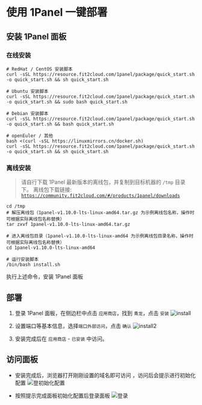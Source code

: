 
# 使用 1Panel 一键部署

## 安装 1Panel 面板

### 在线安装

```shell
# RedHat / CentOS 安装脚本
curl -sSL https://resource.fit2cloud.com/1panel/package/quick_start.sh -o quick_start.sh && sh quick_start.sh

# Ubuntu 安装脚本
curl -sSL https://resource.fit2cloud.com/1panel/package/quick_start.sh -o quick_start.sh && sudo bash quick_start.sh

# Debian 安装脚本
curl -sSL https://resource.fit2cloud.com/1panel/package/quick_start.sh -o quick_start.sh && bash quick_start.sh

# openEuler / 其他
bash <(curl -sSL https://linuxmirrors.cn/docker.sh)
curl -sSL https://resource.fit2cloud.com/1panel/package/quick_start.sh -o quick_start.sh && sh quick_start.sh
```

### 离线安装

> 请自行下载 1Panel 最新版本的离线包，并复制到目标机器的 `/tmp` 目录下。 离线包下载链接: [`https://community.fit2cloud.com/#/products/1panel/downloads`](https://community.fit2cloud.com/#/products/1panel/downloads)

```shell
cd /tmp
# 解压离线包（1panel-v1.10.0-lts-linux-amd64.tar.gz 为示例离线包名称，操作时可根据实际离线包名称替换）
tar zxvf 1panel-v1.10.0-lts-linux-amd64.tar.gz

# 进入离线包目录（1panel-v1.10.0-lts-linux-amd64 为示例离线包目录名称，操作时可根据实际离线包名称替换）
cd 1panel-v1.10.0-lts-linux-amd64

# 运行安装脚本
/bin/bash install.sh
```

执行上述命令，安装 1Panel 面板

## 部署

1. 登录 1Panel 面板，在侧边栏中点击 `应用商店`，找到 `青龙`，点击 `安装`
![install](/1panel/install.png)

2. 设置端口等基本信息，选择`端口外部访问`，点击 `确认`
![install2](/1panel/install2.png)

3. 安装完成后在 `应用商店` - `已安装` 中访问。

## 访问面板

- 安装完成后，浏览器打开刚刚设置的域名即可访问 ，访问后会提示进行初始化配置
![登初始化配置](/1panel/init.png)

- 按照提示完成面板初始化配置后登录面板
![登录](/1panel/login.png)
